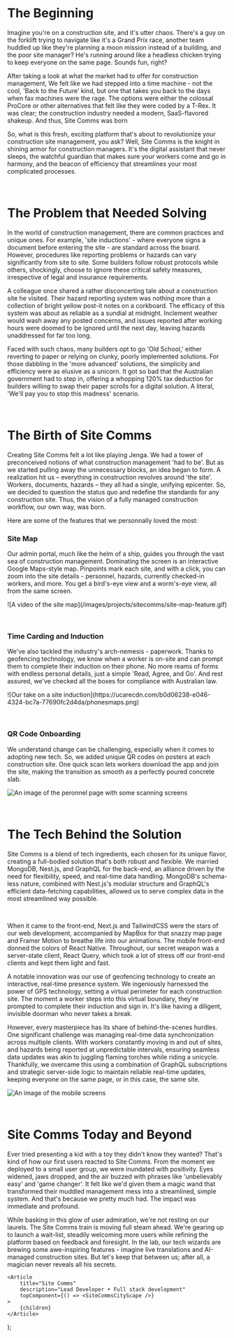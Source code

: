 
<SingleImageScaleView
	url="https://ucarecdn.com/a96cca10-b59f-4136-ba84-0cce14313553/maphero.png"
	alt="An image of the home screen"
	blurHash="U7Q0aRIt-;~p=^-n?aIp9Et6xujbb{D+Rj-o"
/>

&nbsp;

# The Beginning

Imagine you're on a construction site, and it's utter chaos. There's a guy on the forklift trying to navigate like it's a Grand Prix race, another team huddled up like they're planning a moon mission instead of a building, and the poor site manager? He's running around like a headless chicken trying to keep everyone on the same page. Sounds fun, right?

After taking a look at what the market had to offer for construction management, We felt like we had stepped into a time machine - not the cool, 'Back to the Future' kind, but one that takes you back to the days when fax machines were the rage. The options were either the colossal ProCore or other alternatives that felt like they were coded by a T-Rex. It was clear; the construction industry needed a modern, SaaS-flavored shakeup. And thus, Site Comms was born

So, what is this fresh, exciting platform that's about to revolutionize your construction site management, you ask? Well, Site Comms is the knight in shining armor for construction managers. It's the digital assistant that never sleeps, the watchful guardian that makes sure your workers come and go in harmony, and the beacon of efficiency that streamlines your most complicated processes.

&nbsp;

# The Problem that Needed Solving

In the world of construction management, there are common practices and unique ones. For example, 'site inductions' - where everyone signs a document before entering the site - are standard across the board. However, procedures like reporting problems or hazards can vary significantly from site to site. Some builders follow robust protocols while others, shockingly, choose to ignore these critical safety measures, irrespective of legal and insurance requirements.

A colleague once shared a rather disconcerting tale about a construction site he visited. Their hazard reporting system was nothing more than a collection of bright yellow post-it notes on a corkboard. The efficacy of this system was about as reliable as a sundial at midnight. Inclement weather would wash away any posted concerns, and issues reported after working hours were doomed to be ignored until the next day, leaving hazards unaddressed for far too long.

Faced with such chaos, many builders opt to go 'Old School,' either reverting to paper or relying on clunky, poorly implemented solutions. For those dabbling in the 'more advanced' solutions, the simplicity and efficiency were as elusive as a unicorn. It got so bad that the Australian government had to step in, offering a whopping 120% tax deduction for builders willing to swap their paper scrolls for a digital solution. A literal, 'We'll pay you to stop this madness' scenario.

&nbsp;

# The Birth of Site Comms

Creating Site Comms felt a lot like playing Jenga. We had a tower of preconceived notions of what construction management 'had to be'. But as we started pulling away the unnecessary blocks, an idea began to form. A realization hit us – everything in construction revolves around 'the site'. Workers, documents, hazards – they all had a single, unifying epicenter. So, we decided to question the status quo and redefine the standards for any construction site. Thus, the vision of a fully managed construction workflow, our own way, was born.

Here are some of the features that we personnally loved the most:

### Site Map

Our admin portal, much like the helm of a ship, guides you through the vast sea of construction management. Dominating the screen is an interactive Google Maps-style map. Pinpoints mark each site, and with a click, you can zoom into the site details - personnel, hazards, currently checked-in workers, and more. You get a bird's-eye view and a worm's-eye view, all from the same screen.

<div className="flex flex-col justify-center items-center p-2.5 bg-white border border-[#EBEBEB] rounded-3xl">
	![A video of the site map](/images/projects/sitecomms/site-map-feature.gif)
</div>

&nbsp;

### Time Carding and Induction

We've also tackled the industry's arch-nemesis - paperwork. Thanks to geofencing technology, we know when a worker is on-site and can prompt them to complete their induction on their phone. No more reams of forms with endless personal details, just a simple 'Read, Agree, and Go'. And rest assured, we've checked all the boxes for compliance with Australian law.

<div className="flex flex-col justify-center items-center p-2.5 bg-white border border-[#EBEBEB] rounded-3xl px-6">
	![Our take on a site
	induction](https://ucarecdn.com/b0d06238-e046-4324-bc7a-77690fc2d4da/phonesmaps.png)
</div>

&nbsp;

### QR Code Onboarding

We understand change can be challenging, especially when it comes to adopting new tech. So, we added unique QR codes on posters at each construction site. One quick scan lets workers download the app and join the site, making the transition as smooth as a perfectly poured concrete slab.

![An image of the peronnel page with some scanning screens](https://ucarecdn.com/1e50e59b-52c8-4c9e-a4fb-6fc966117afb/qrstuff.png)

&nbsp;

# The Tech Behind the Solution

Site Comms is a blend of tech ingredients, each chosen for its unique flavor, creating a full-bodied solution that's both robust and flexible. We married MongoDB, Nest.js, and GraphQL for the back-end, an alliance driven by the need for flexibility, speed, and real-time data handling. MongoDB's schema-less nature, combined with Nest.js's modular structure and GraphQL's efficient data-fetching capabilities, allowed us to serve complex data in the most streamlined way possible.

<SingleImageScaleView
	url="https://ucarecdn.com/45af5908-e8a3-4b3e-9b2c-beec07151275/hazards.png"
	alt="An image of the site management screen"
	blurHash="UKR3TW%M~qx[RPWBxuof?vRjIAof.8ofV@WB"
/>

&nbsp;

When it came to the front-end, Next.js and TailwindCSS were the stars of our web development, accompanied by MapBox for that snazzy map page and Framer Motion to breathe life into our animations. The mobile front-end donned the colors of React Native. Throughout, our secret weapon was a server-state client, React Query, which took a lot of stress off our front-end clients and kept them light and fast.

A notable innovation was our use of geofencing technology to create an interactive, real-time presence system. We ingeniously harnessed the power of GPS technology, setting a virtual perimeter for each construction site. The moment a worker steps into this virtual boundary, they're prompted to complete their induction and sign in. It&apos;s like having a diligent, invisible doorman who never takes a break.

However, every masterpiece has its share of behind-the-scenes hurdles. One significant challenge was managing real-time data synchronization across multiple clients. With workers constantly moving in and out of sites, and hazards being reported at unpredictable intervals, ensuring seamless data updates was akin to juggling flaming torches while riding a unicycle. Thankfully, we overcame this using a combination of GraphQL subscriptions and strategic server-side logic to maintain reliable real-time updates, keeping everyone on the same page, or in this case, the same site.

![An image of the mobile screens](https://ucarecdn.com/d6979926-56ca-4e23-9dde-cf02a5112f9d/cityphones2.png)

&nbsp;

# Site Comms Today and Beyond

Ever tried presenting a kid with a toy they didn't know they wanted? That's kind of how our first users reacted to Site Comms. From the moment we deployed to a small user group, we were inundated with positivity. Eyes widened, jaws dropped, and the air buzzed with phrases like 'unbelievably easy' and 'game changer'. It felt like we'd given them a magic wand that transformed their muddled management mess into a streamlined, simple system. And that's because we pretty much had. The impact was immediate and profound.

While basking in this glow of user admiration, we're not resting on our laurels. The Site Comms train is moving full steam ahead. We're gearing up to launch a wait-list, steadily welcoming more users while refining the platform based on feedback and foresight. In the lab, our tech wizards are brewing some awe-inspiring features - imagine live translations and AI-managed construction sites. But let's keep that between us; after all, a magician never reveals all his secrets.

	<Article
		title="Site Comms"
		description="Lead Developer • Full stack development"
		topComponent={() => <SiteCommsCityScape />}
	>
		{children}
	</Article>
);
